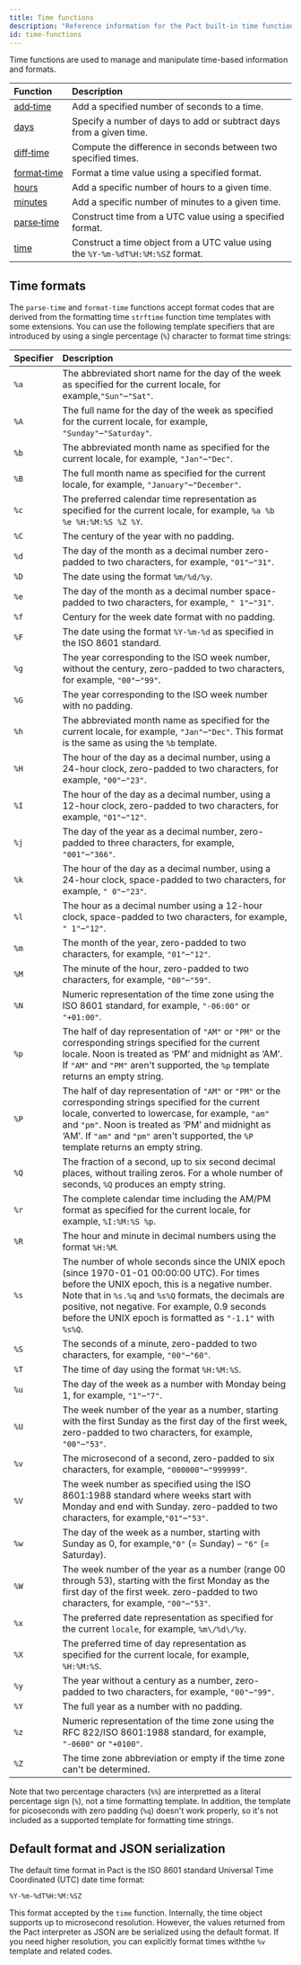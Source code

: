 ```yaml
---
title: Time functions
description: "Reference information for the Pact built-in time functions."
id: time-functions
---
```


Time functions are used to manage and manipulate time-based information and formats.

| Function | Description |
| :-------- | :----------- |
| [add&#8209;time](/pact-5/Time/add-time) | Add a specified number of seconds to a time.|
| [days](/pact-5/Time/days) | Specify a number of days to add or subtract days from a given time.|
| [diff&#8209;time](/pact-5/Time/diff-time) | Compute the difference in seconds between two specified times.|
| [format&#8209;time](/pact-5/Time/format-time) | Format a time value using a specified format.|
| [hours](/pact-5/Time/hours) |  Add a specific number of hours to a given time.|
| [minutes](/pact-5/Time/minutes) | Add a specific number of minutes to a given time.|
| [parse&#8209;time](/pact-5/Time/parse-time) | Construct time from a UTC value using a specified format. |
| [time](/pact-5/Time/time.md) | Construct a time object from a UTC value using the `%Y-%m-%dT%H:%M:%SZ` format.|

## Time formats

The `parse-time` and `format-time` functions accept format codes that are derived from the formatting time `strftime` function time templates with some extensions.
You can use the following template specifiers that are introduced by using a single percentage (`%`) character to format time strings:

| Specifier | Description |
| :-------- | :---------- |
| `%a` | The abbreviated short name for the day of the week as specified for the current locale, for example,`"Sun"`–`"Sat"`. |
| `%A` | The full name for the day of the week as specified for the current locale, for example, `"Sunday"`–`"Saturday"`. |
| `%b` | The abbreviated month name as specified for the current locale, for example, `"Jan"`–`"Dec"`. |
| `%B` | The full month name as specified for the current locale, for example, `"January"`–`"December"`. |
| `%c` | The preferred calendar time representation as specified for the current locale, for example, `%a %b %e %H:%M:%S %Z %Y`.|
| `%C` | The century of the year with no padding.|
| `%d` | The day of the month as a decimal number zero-padded to two characters, for example, `"01"`–`"31"`.|
| `%D` | The date using the format `%m/%d/%y`.|
| `%e` | The day of the month as a decimal number space-padded to two characters, for example, `" 1"`–`"31"`.|
| `%f` | Century for the week date format with no padding.|
| `%F` | The date using the format `%Y-%m-%d` as specified in the ISO 8601 standard.|
| `%g` | The year corresponding to the ISO week number, without the century, zero-padded to two characters, for example, `"00"`–`"99"`.|
| `%G` | The year corresponding to the ISO week number with no padding.|
| `%h` | The abbreviated month name as specified for the current locale, for example, `"Jan"`–`"Dec"`. This format is the same as using the `%b` template.|
| `%H` | The hour of the day as a decimal number, using a 24-hour clock, zero-padded to two characters, for example, `"00"`–`"23"`.|
| `%I` | The hour of the day as a decimal number, using a 12-hour clock, zero-padded to two characters, for example, `"01"`–`"12"`.|
| `%j` | The day of the year as a decimal number, zero-padded to three characters, for example, `"001"`–`"366"`.|
| `%k` | The hour of the day as a decimal number, using a 24-hour clock, space-padded to two characters, for example, `" 0"`–`"23"`.|
| `%l` | The hour as a decimal number using a 12-hour clock, space-padded to two characters, for example, `" 1"`–`"12"`.|
| `%m` | The month of the year, zero-padded to two characters, for example, `"01"`–`"12"`.|
| `%M` | The minute of the hour, zero-padded to two characters, for example, `"00"`–`"59"`.|
| `%N` | Numeric representation of the time zone using the ISO 8601 standard, for example, `"-06:00"` or `"+01:00"`.|
| `%p` | The half of day representation of `"AM"` or `"PM"` or the corresponding strings specified for the current locale. Noon is treated as ‘PM’ and midnight as ‘AM’. If `"AM"` and `"PM"` aren't supported, the `%p` template returns an empty string.|
| `%P` | The half of day representation of `"AM"` or `"PM"` or the corresponding strings specified for the current locale, converted to lowercase, for example, `"am"` and `"pm"`. Noon is treated as ‘PM’ and midnight as ‘AM’. If `"am"` and `"pm"` aren't supported, the `%P` template returns an empty string.|
| `%Q` | The fraction of a second, up to six second decimal places, without trailing zeros. For a whole number of seconds, `%Q` produces an empty string.|
| `%r` | The complete calendar time including the AM/PM format as specified for the current locale, for example, `%I:%M:%S %p`.|
| `%R` | The hour and minute in decimal numbers using the format `%H:%M`.|
| `%s` | The number of whole seconds since the UNIX epoch (since 1970-01-01 00:00:00 UTC). For times before the UNIX epoch, this is a negative number. Note that in `%s.%q` and `%s%Q` formats, the decimals are positive, not negative. For example, 0.9 seconds before the UNIX epoch is formatted as `"-1.1"` with `%s%Q`.|
| `%S` | The seconds of a minute, zero-padded to two characters, for example, `"00"`–`"60"`.|
| `%T` | The time of day using the format `%H:%M:%S`.|
| `%u` | The day of the week as a number with Monday being 1, for example, `"1"`–`"7"`.|
| `%U` | The week number of the year as a number, starting with the first Sunday as the first day of the first week, zero-padded to two characters, for example, `"00"`–`"53"`.|
| `%v` | The microsecond of a second, zero-padded to six characters, for example, `"000000"`–`"999999"`.|
| `%V` | The week number as specified using the ISO 8601:1988 standard where weeks start with Monday and end with Sunday. zero-padded to two characters, for example,`"01"`–`"53"`.|
| `%w` | The day of the week as a number, starting with Sunday as 0, for example,`"0"` (= Sunday) – `"6"` (= Saturday).|
| `%W` | The week number of the year as a number (range 00 through 53), starting with the first Monday as the first day of the first week. zero-padded to two characters, for example, `"00"`–`"53"`.|
| `%x` | The preferred date representation as specified for the current `locale`, for example, `%m\/%d\/%y`.|
| `%X` | The preferred time of day representation as specified for the current locale, for example, `%H:%M:%S`.|
| `%y` | The year without a century as a number, zero-padded to two characters, for example, `"00"`–`"99"`.|
| `%Y` | The full year as a number with no padding.|
| `%z` | Numeric representation of the time zone using the RFC 822/ISO 8601:1988 standard, for example, `"-0600"` or `"+0100"`.|
| `%Z` | The time zone abbreviation or empty if the time zone can't be determined.|

Note that two percentage characters (`%%`) are interpretted as a literal percentage sign (`%`), not a time formatting template.
In addition, the template for picoseconds with zero padding (`%q`) doesn't work properly, so it's not included as a supported template for formatting time strings.

## Default format and JSON serialization

The default time format in Pact is the ISO 8601 standard Universal Time Coordinated (UTC) date time format: 

```text
%Y-%m-%dT%H:%M:%SZ
```

This format accepted by the `time` function.
Internally, the time object supports up to microsecond resolution.
However, the values returned from the Pact interpreter as JSON are be serialized using the default format. 
If you need higher resolution, you can explicitly format times withthe `%v` template and related codes.
